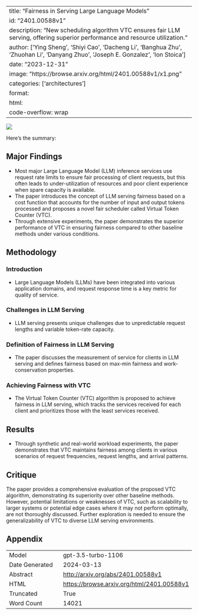 
---
title: "Fairness in Serving Large Language Models"
id: "2401.00588v1"
description: "New scheduling algorithm VTC ensures fair LLM serving, offering superior performance and resource utilization."
author: ['Ying Sheng', 'Shiyi Cao', 'Dacheng Li', 'Banghua Zhu', 'Zhuohan Li', 'Danyang Zhuo', 'Joseph E. Gonzalez', 'Ion Stoica']
date: "2023-12-31"
image: "https://browse.arxiv.org/html/2401.00588v1/x1.png"
categories: ['architectures']
format:
  html:
    code-overflow: wrap
---

![](https://browse.arxiv.org/html/2401.00588v1/x1.png)

Here's the summary:

## Major Findings

- Most major Large Language Model (LLM) inference services use request rate limits to ensure fair processing of client requests, but this often leads to under-utilization of resources and poor client experience when spare capacity is available.
- The paper introduces the concept of LLM serving fairness based on a cost function that accounts for the number of input and output tokens processed and proposes a novel fair scheduler called Virtual Token Counter (VTC).
- Through extensive experiments, the paper demonstrates the superior performance of VTC in ensuring fairness compared to other baseline methods under various conditions.

## Methodology

### Introduction
- Large Language Models (LLMs) have been integrated into various application domains, and request response time is a key metric for quality of service.

### Challenges in LLM Serving
- LLM serving presents unique challenges due to unpredictable request lengths and variable token-rate capacity.

### Definition of Fairness in LLM Serving
- The paper discusses the measurement of service for clients in LLM serving and defines fairness based on max-min fairness and work-conservation properties.

### Achieving Fairness with VTC
- The Virtual Token Counter (VTC) algorithm is proposed to achieve fairness in LLM serving, which tracks the services received for each client and prioritizes those with the least services received.

## Results

- Through synthetic and real-world workload experiments, the paper demonstrates that VTC maintains fairness among clients in various scenarios of request frequencies, request lengths, and arrival patterns.

## Critique
The paper provides a comprehensive evaluation of the proposed VTC algorithm, demonstrating its superiority over other baseline methods. However, potential limitations or weaknesses of VTC, such as scalability to larger systems or potential edge cases where it may not perform optimally, are not thoroughly discussed. Further exploration is needed to ensure the generalizability of VTC to diverse LLM serving environments.

## Appendix

|          |          |
|----------|----------|
| Model     | gpt-3.5-turbo-1106       |
| Date Generated     | 2024-03-13       |
| Abstract | [http://arxiv.org/abs/2401.00588v1](http://arxiv.org/abs/2401.00588v1)        |
| HTML     | [https://browse.arxiv.org/html/2401.00588v1](https://browse.arxiv.org/html/2401.00588v1)       |
| Truncated       | True       |
| Word Count       | 14021       |